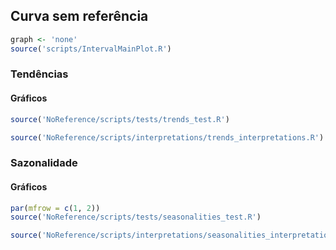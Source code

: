 ## Curva sem referência
<!-- {.tabset .tabset-fade .tabset-pills} -->

```r
graph <- 'none'
source('scripts/IntervalMainPlot.R')
```

### Tendências

#### Gráficos

```r
source('NoReference/scripts/tests/trends_test.R')
```

```r
source('NoReference/scripts/interpretations/trends_interpretations.R')
```

### Sazonalidade

#### Gráficos

<!-- <details> -->
<!--   <summary>Click to See</summary> -->
```r
par(mfrow = c(1, 2))
source('NoReference/scripts/tests/seasonalities_test.R')
```
<!-- </details>  -->

```r
source('NoReference/scripts/interpretations/seasonalities_interpretations.R')
```
